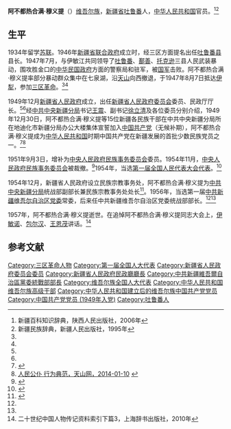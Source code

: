 '''阿不都热合满·穆义提'''（{{bd|1913年||1957年|}}）[[维吾尔族|维吾尔族]]，[[新疆省_(中華民國)|新疆省]][[吐鲁番|吐鲁番]]人，[[中华人民共和国|中华人民共和国]]官员。<ref name=xjbk>新疆百科知识辞典，陕西人民出版社，2006年</ref><ref name=xjmz>新疆民族辞典，新疆人民出版社，1995年</ref>

==生平==
1934年留学[[苏联|苏联]]。1946年[[新疆省联合政府|新疆省联合政府]]成立时，经三区方面提名出任[[吐鲁番县|吐鲁番县]]县长。1947年7月，与伊敏江共同领导了[[吐鲁番|吐鲁番]]、[[鄯善|鄯善]]、[[托克逊|托克逊]]三县人民武装暴动，围攻胜金口的[[中华民国政府|中华民国政府]]方面的警察局和驻军，被[[中華民國國軍|国军]]击败。阿不都热合满·穆义提率部分暴动群众集中在七泉湖，沿[[天山|天山]]向西撤退，于1947年8月7日抵达[[伊犁|伊犁]]，参加[[三区革命|三区革命]]。<ref name=xjbk/><ref name=xjmz/>

1949年12月[[新疆省人民政府|新疆省人民政府]]成立，出任[[新疆省人民政府委员会|新疆省人民政府委员会]]委员、民政厅厅长。<ref name=xjbk/><ref name=xjmz/>经[[中共中央新疆分局|中共中央新疆分局]]书记[[王震|王震]]、副书记[[徐立清|徐立清]]及各位委员分别介绍，1949年12月30日，阿不都热合满·穆义提等15位新疆各民族干部在中共中央新疆分局所在地迪化市新疆分局办公大楼集体宣誓加入[[中国共产党|中国共产党]]（无候补期），阿不都热合满·穆义提成为[[中华人民共和国|中华人民共和国]]时期中国共产党在新疆发展的首批少数民族党员之一。<ref>{{Cite web |url=http://www.hybsl.cn/zt/smnhy/ssssss1/2014-03-28/45521.html |title=胡德平，张治中先生谈新疆，胡耀邦史料信息网，2014-03-28 |accessdate=2015-03-11 |archive-date=2015-09-24 |archive-url=https://web.archive.org/web/20150924032029/http://www.hybsl.cn/zt/smnhy/ssssss1/2014-03-28/45521.html |dead-url=no }}</ref><ref name=tsw>[http://news.ts.cn/content/2014-01/10/content_9182217.htm 人民公仆 行为典范，天山网，2014-01-10] {{webarchive|url=https://web.archive.org/web/20160304095223/http://news.ts.cn/content/2014-01/10/content_9182217.htm |date=2016-03-04 }}</ref>

1951年9月3日，增补为[[中央人民政府民族事务委员会|中央人民政府民族事务委员会]]委员。1954年11月，[[中央人民政府民族事务委员会|中央人民政府民族事务委员会]]被裁撤。<ref>{{cite book|author=苏尚尧主编|title=《中华人民共和国中央政府机构（1949-1990年）》|location=北京|publisher=经济科学出版社|year=1993|isbn=7505805045|quote=D·54}}</ref>1954年，当选[[第一届全国人民代表大会代表名单|第一届全国人民代表大会代表]]。<ref>{{cite book|author=全国人民代表大会常务委员会办公厅|title=中华人民共和国第一届全国人民代表大会代表名单|year=1955年|publisher=全国人民代表大会常务委员会办公厅|url=http://book.ucdrs.superlib.net/views/specific/2929/bookDetail.jsp?dxNumber=000005772167&d=546843D0AE2464CD1C95896344A85614&fenlei=04070402|access-date=2015-03-11|archive-date=2019-01-24|archive-url=https://web.archive.org/web/20190124105450/http://book.ucdrs.superlib.net/views/specific/2929/bookDetail.jsp?dxNumber=000005772167&d=546843D0AE2464CD1C95896344A85614&fenlei=04070402|dead-url=no}}</ref>

1954年12月，新疆省人民政府设立民族宗教事务处，阿不都热合满·穆义提为[[中共中央新疆分局|中共中央新疆分局]]统战部副部长兼民族宗教事务处处长<ref>{{Cite web |url=http://www.xjmzw.gov.cn/xjmwjs/lsyg/607.htm |title=历史沿革，新疆民族宗教网，2013-02-07 |access-date=2015-03-11 |archive-url=https://web.archive.org/web/20150331015355/http://www.xjmzw.gov.cn/xjmwjs/lsyg/607.htm |archive-date=2015-03-31 |dead-url=yes }}</ref>。1956年，当选第一届[[中共新疆维吾尔自治区党委|中共新疆维吾尔自治区党委]]常委，后来任中共新疆维吾尔自治区党委统战部部长。<ref name=xjbk/><ref name=xjmz/>

1957年，阿不都热合满·穆义提逝世。在追悼阿不都热合满·穆义提同志大会上，[[买买提伊敏·伊敏诺夫|伊敏诺]]、[[包尔汉|包尔汉]]、[[王恩茂|王恩茂]]讲话。<ref>二十世纪中国人物传记资料索引下篇3，上海辞书出版社，2010年</ref>

==参考文献==
{{reflist|2}}

[[Category:三区革命人物|Category:三区革命人物]]
[[Category:第一届全国人大代表|Category:第一届全国人大代表]]
[[Category:新疆省人民政府委员会委员|Category:新疆省人民政府委员会委员]]
[[Category:新疆省人民政府民政廳廳長|Category:新疆省人民政府民政廳廳長]]
[[Category:中共新疆維吾爾自治區黨委統戰部部長|Category:中共新疆維吾爾自治區黨委統戰部部長]]
[[Category:维吾尔族全国人大代表|Category:维吾尔族全国人大代表]]
[[Category:中华人民共和国维吾尔族高级干部|Category:中华人民共和国维吾尔族高级干部]]
[[Category:中华人民共和国建立后的维吾尔族中国共产党党员|Category:中华人民共和国建立后的维吾尔族中国共产党党员]]
[[Category:中国共产党党员_(1949年入党)|Category:中国共产党党员 (1949年入党)]]
[[Category:吐鲁番人|Category:吐鲁番人]]